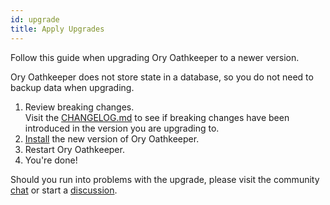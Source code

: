 ```yaml
---
id: upgrade
title: Apply Upgrades
---
```


Follow this guide when upgrading Ory Oathkeeper to a newer version.

Ory Oathkeeper does not store state in a database, so you do not need to backup data when upgrading.

1. Review breaking changes.  
   Visit the
   [CHANGELOG.md](https://github.com/ory/oathkeeper/blob/master/CHANGELOG.md) to see
   if breaking changes have been introduced in the version you are upgrading to.
1. [Install](../install.md) the new version of Ory Oathkeeper.
1. Restart Ory Oathkeeper.
1. You're done!

Should you run into problems with the upgrade, please visit the community [chat](https://slack.ory.sh/) or start a
[discussion](https://github.com/ory/kratos/discussions).
